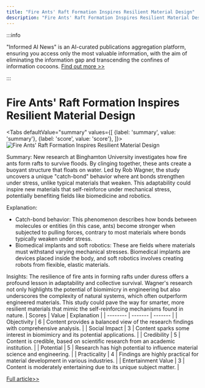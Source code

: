```yaml
---
title: "Fire Ants' Raft Formation Inspires Resilient Material Design"
description: "Fire Ants' Raft Formation Inspires Resilient Material Design"
---
```



:::info

"Informed AI News" is an AI-curated publications aggregation platform, ensuring you access only the most valuable information, with the aim of eliminating the information gap and transcending the confines of information cocoons.  [Find out more >>](/docs/guides)

:::

# Fire Ants' Raft Formation Inspires Resilient Material Design


<Tabs
	defaultValue="summary"
	values={[
	{label: 'summary', value: 'summary'},
	{label: 'score', value: 'score'},
]}>
<TabItem value="summary">
<img
  src="https://image.informedainews.com/2024/06/10/Ar-otG-1717983379-0.jpg"
  alt="Fire Ants' Raft Formation Inspires Resilient Material Design"
/>



Summary:
New research at Binghamton University investigates how fire ants form rafts to survive floods. By clinging together, these ants create a buoyant structure that floats on water. Led by Rob Wagner, the study uncovers a unique "catch-bond" behavior where ant bonds strengthen under stress, unlike typical materials that weaken. This adaptability could inspire new materials that self-reinforce under mechanical stress, potentially benefiting fields like biomedicine and robotics.

Explanation:
- Catch-bond behavior: This phenomenon describes how bonds between molecules or entities (in this case, ants) become stronger when subjected to pulling forces, contrary to most materials where bonds typically weaken under stress.
- Biomedical implants and soft robotics: These are fields where materials must withstand varying mechanical stresses. Biomedical implants are devices placed inside the body, and soft robotics involves creating robots from flexible, elastic materials.

Insights:
The resilience of fire ants in forming rafts under duress offers a profound lesson in adaptability and collective survival. Wagner's research not only highlights the potential of biomimicry in engineering but also underscores the complexity of natural systems, which often outperform engineered materials. This study could pave the way for smarter, more resilient materials that mimic the self-reinforcing mechanisms found in nature.
</TabItem>
<TabItem value="score">
	| Scores     | Value   | Explanation |
	| -------- | ------- | ------- |
	| Objectivity  | 6    | Content provides a balanced view of the research findings with comprehensive analysis.    |
	| Social Impact | 3     | Content sparks some interest in biomimicry and its potential applications.    |
	| Credibility    | 5    | Content is credible, based on scientific research from an academic institution.    |
	| Potential    | 5    | Research has high potential to influence material science and engineering.    |
	| Practicality    | 4    | Findings are highly practical for material development in various industries.    |
	| Entertainment Value    | 3    | Content is moderately entertaining due to its unique subject matter.    |
</TabItem>
</Tabs>

[Full article>>](https://www.cnbeta.com.tw/articles/science/1434111.htm)
